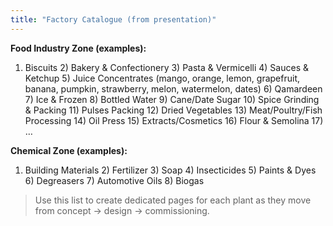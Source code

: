 ```yaml
---
title: "Factory Catalogue (from presentation)"
---
```


**Food Industry Zone (examples):**

1) Biscuits  2) Bakery & Confectionery  3) Pasta & Vermicelli  4) Sauces & Ketchup  5) Juice Concentrates (mango, orange, lemon, grapefruit, banana, pumpkin, strawberry, melon, watermelon, dates)  6) Qamardeen  7) Ice & Frozen  8) Bottled Water  9) Cane/Date Sugar  10) Spice Grinding & Packing  11) Pulses Packing  12) Dried Vegetables  13) Meat/Poultry/Fish Processing  14) Oil Press  15) Extracts/Cosmetics  16) Flour & Semolina  17) ...


**Chemical Zone (examples):**

1) Building Materials  2) Fertilizer  3) Soap  4) Insecticides  5) Paints & Dyes  6) Degreasers  7) Automotive Oils  8) Biogas


> Use this list to create dedicated pages for each plant as they move from concept → design → commissioning.

